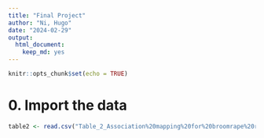 ```yaml
---
title: "Final Project"
author: "Ni, Hugo"
date: "2024-02-29"
output: 
  html_document: 
    keep_md: yes
---
```


```r
knitr::opts_chunk$set(echo = TRUE)
```

# 0. Import the data
```r
table2 <- read.csv("Table_2_Association%20mapping%20for%20broomrape%20resistance%20in%20sunflower.csv")
```

